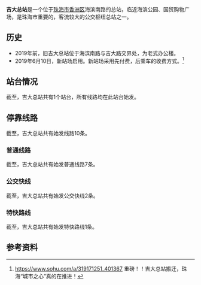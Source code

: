 {{中國公共汽車總站資訊
|總站名稱             = 吉大公交总站
|總站通稱             = 吉大总站
|所在地點             = 珠海
|所在區域             = [[珠海|珠海]]
|所在分區             = [[香洲區|香洲區]]
|啟用日期             = 待查（新总站2019年6月10日）
|以本站作為總站路線   = 20、21、43、60、202、603、992、K7、K10、826-6
|附近主要街道         = [[海滨路_(珠海)|海滨路]]
|附近著名建築物或景點 = 光大国贸、海滨公园
}}
'''吉大总站'''是一个位于[[珠海市|珠海市]][[香洲区|香洲区]]海滨南路的总站，临近海滨公园、国贸购物广场，是珠海市重要的，客流较大的公交枢纽总站之一。
==历史==
*2019年前，旧吉大总站位于海滨南路与吉大路交界处，为老式办公楼。
*2019年6月10日，新站场启用。新站场采用先付费，后乘车的收费方式。<ref>https://www.sohu.com/a/319171251_401367 {{Wayback|url=https://www.sohu.com/a/319171251_401367 |date=20200713155425 }} 重磅！！吉大总站搬迁，珠海“城市之心”真的在推进！{{zh-cn}}</ref>
==站台情况==
截至{{today}}，吉大总站共有1个站台，所有线路均在此站台始发。
==停靠线路==
截至{{Today}}，吉大总站共有始发线路10条。
===普通线路===
截至{{Today}}，吉大总站共有始发普通线路7条。
{{珠海巴士路线简单列表|20|21|43|60|202|603|992|header=始发普通线路列表}}
===公交快线===
截至{{Today}}，吉大总站共有始发公交快线2条。
{{珠海巴士路线简单列表|K7|K10|header=始发公交快线列表}}
===特快路线===
截至{{Today}}，吉大总站共有始发特快路线1条。
{{珠海巴士路线简单列表|826-6|header=始发特快路线列表}}
==参考资料==
{{reflist}}
{{珠海巴士总站列表}}